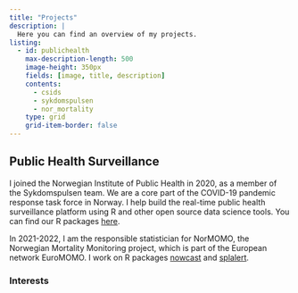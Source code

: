 ```yaml
---
title: "Projects"
description: |
  Here you can find an overview of my projects.
listing:
  - id: publichealth
    max-description-length: 500
    image-height: 350px
    fields: [image, title, description]
    contents: 
      - csids
      - sykdomspulsen
      - nor_mortality
    type: grid
    grid-item-border: false
---
```


## Public Health Surveillance

I joined the Norwegian Institute of Public Health in 2020, as a member of the Sykdomspulsen team. We are a core part of the COVID-19 pandemic response task force in Norway. I help build the real-time public health surveillance platform using R and other open source data science tools. You can find our R packages [here](https://github.com/sykdomspulsen-org).

In 2021-2022, I am the responsible statistician for NorMOMO, the Norwegian Mortality Monitoring project, which is part of the European network EuroMOMO. I work on R packages [nowcast](https://docs.sykdomspulsen.no/nowcast/) and [splalert](https://docs.sykdomspulsen.no/splalert/).

::: {#publichealth}
:::

### Interests

